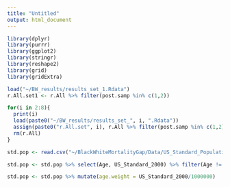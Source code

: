 ```yaml
---
title: "Untitled"
output: html_document
---
```



```r
library(dplyr)
library(purrr)
library(ggplot2)
library(stringr)
library(reshape2)
library(grid)
library(gridExtra)
```

```r
load("~/BW_results/results_set_1.Rdata")
r.All.set1 <- r.All %>% filter(post.samp %in% c(1,2))

for(i in 2:8){
  print(i)
  load(paste0("~/BW_results/results_set_", i, ".Rdata"))
  assign(paste0("r.All.set", i), r.All %>% filter(post.samp %in% c(1,2)))
  rm(r.All)
}
```

```r
std.pop <- read.csv("~/BlackWhiteMortalityGap/Data/US_Standard_Population.csv")

std.pop <- std.pop %>% select(Age, US_Standard_2000) %>% filter(Age != "Total")

std.pop <- std.pop %>% mutate(age.weight = US_Standard_2000/1000000)
```

